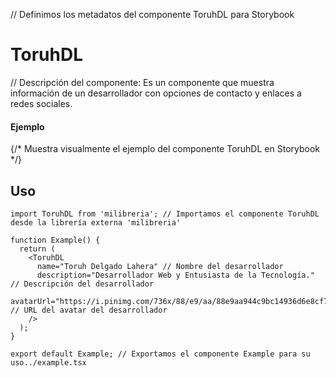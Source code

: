 
<Meta of={ToruhDLStories} title="Components/ToruhDL" /> // Definimos los metadatos del componente ToruhDL para Storybook

# ToruhDL
// Descripción del componente: Es un componente que muestra información de un desarrollador con opciones de contacto y enlaces a redes sociales.

#### Ejemplo
<Canvas of={ToruhDLStories.Default} /> {/* Muestra visualmente el ejemplo del componente ToruhDL en Storybook */}

## Uso
```tsx
import ToruhDL from 'milibreria'; // Importamos el componente ToruhDL desde la librería externa 'milibreria'

function Example() {
  return (
    <ToruhDL
      name="Toruh Delgado Lahera" // Nombre del desarrollador
      description="Desarrollador Web y Entusiasta de la Tecnología." // Descripción del desarrollador
      avatarUrl="https://i.pinimg.com/736x/88/e9/aa/88e9aa944c9bc14936d6e8cf7c954473.jpg" // URL del avatar del desarrollador
    />
  );
}

export default Example; // Exportamos el componente Example para su uso../example.tsx
